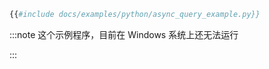 ```py
{{#include docs/examples/python/async_query_example.py}}
```

:::note
这个示例程序，目前在 Windows 系统上还无法运行

:::
